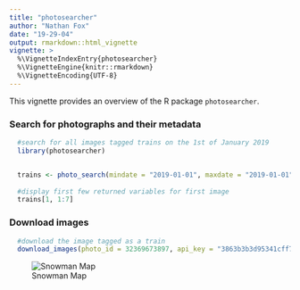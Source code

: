 ```yaml
---
title: "photosearcher"
author: "Nathan Fox"
date: "19-29-04"
output: rmarkdown::html_vignette
vignette: >
  %\VignetteIndexEntry{photosearcher}
  %\VignetteEngine{knitr::rmarkdown}
  %\VignetteEncoding{UTF-8}
---
```


This vignette provides an overview of the R package `photosearcher`.

### Search for photographs and their metadata

```r
  #search for all images tagged trains on the 1st of January 2019
  library(photosearcher)


  trains <- photo_search(mindate = "2019-01-01", maxdate = "2019-01-01", text = "train",   api_key = "3863b3b3d95341cff763f05e989012b7")
  
  #display first few returned variables for first image
  trains[1, 1:7]
```

### Download images

```r
  #download the image tagged as a train
  download_images(photo_id = 32369673897, api_key = "3863b3b3d95341cff763f05e989012b7")


```

![Snowman Map](https://raw.githubusercontent.com/AugustT/FlickrAPI_EABhackathon/master/images/snowmen.png?raw=true "Title")
